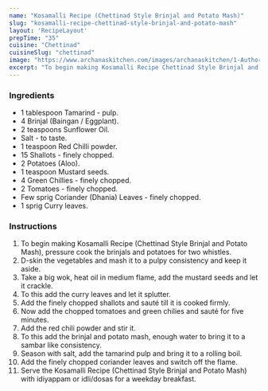 ---
name: "Kosamalli Recipe (Chettinad Style Brinjal and Potato Mash)"
slug: "kosamalli-recipe-chettinad-style-brinjal-and-potato-mash"
layout: 'RecipeLayout'
prepTime: "35"
cuisine: "Chettinad"
cuisineSlug: "chettinad"
image: "https://www.archanaskitchen.com/images/archanaskitchen/1-Author/Nithya_Anantham/Kosamalli_Chettinad_Style_Brinjal_and_Potato_Mash.jpg"
excerpt: "To begin making Kosamalli Recipe Chettinad Style Brinjal and Potato Mash, pressure cook the brinjals and potatoes for two whistles"
---

### Ingredients

- 1 tablespoon Tamarind - pulp.
- 4 Brinjal (Baingan / Eggplant).
- 2 teaspoons Sunflower Oil.
- Salt - to taste.
- 1 teaspoon Red Chilli powder.
- 15 Shallots - finely chopped.
- 2 Potatoes (Aloo).
- 1 teaspoon Mustard seeds.
- 4 Green Chillies - finely chopped.
- 2 Tomatoes - finely chopped.
- Few sprig Coriander (Dhania) Leaves - finely chopped.
- 1 sprig Curry leaves.

### Instructions

1. To begin making Kosamalli Recipe (Chettinad Style Brinjal and Potato Mash), pressure cook the brinjals and potatoes for two whistles.
1. D-skin the vegetables and mash it to a pulpy consistency and keep it aside.
1. Take a big wok, heat oil in medium flame, add the mustard seeds and let it crackle.
1. To this add the curry leaves and let it splutter.
1. Add the finely chopped shallots and sauté till it is cooked firmly.
1. Now add the chopped tomatoes and green chilies and sauté for five minutes.
1. Add the red chili powder and stir it.
1. To this add the brinjal and potato mash, enough water to bring it to a sambar like consistency.
1. Season with salt, add the tamarind pulp and bring it to a rolling boil.
1. Add the finely chopped coriander leaves and switch off the flame.
1. Serve the Kosamalli Recipe (Chettinad Style Brinjal and Potato Mash) with idiyappam or idli/dosas for a weekday breakfast.
